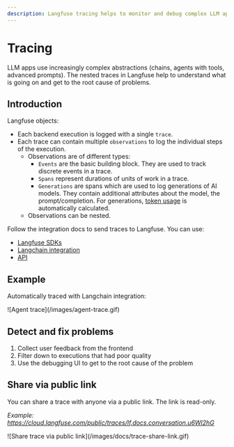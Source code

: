 ```yaml
---
description: Langfuse tracing helps to monitor and debug complex LLM apps such as chains and agents.
---
```


# Tracing

LLM apps use increasingly complex abstractions (chains, agents with tools, advanced prompts). The nested traces in Langfuse help to understand what is going on and get to the root cause of problems.

## Introduction

Langfuse objects:

- Each backend execution is logged with a single `trace`.
- Each trace can contain multiple `observations` to log the individual steps of the execution.
  - Observations are of different types:
    - `Events` are the basic building block. They are used to track discrete events in a trace.
    - `Spans` represent durations of units of work in a trace.
    - `Generations` are spans which are used to log generations of AI models. They contain additional attributes about the model, the prompt/completion. For generations, [token usage](/docs/token-usage) is automatically calculated.
  - Observations can be nested.

Follow the integration docs to send traces to Langfuse. You can use:

- [Langfuse SDKs](/docs/integrations/sdk)
- [Langchain integration](/docs/integrations/langchain)
- [API](/docs/integrations/api)

## Example

Automatically traced with Langchain integration:

<Frame>![Agent trace](/images/agent-trace.gif)</Frame>

## Detect and fix problems

1. Collect user feedback from the frontend
2. Filter down to executions that had poor quality
3. Use the debugging UI to get to the root cause of the problem

## Share via public link

You can share a trace with anyone via a public link. The link is read-only.

_Example: https://cloud.langfuse.com/public/traces/lf.docs.conversation.u6Wl2hG_

<Frame>![Share trace via public link](/images/docs/trace-share-link.gif)</Frame>
